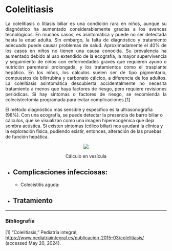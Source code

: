 # Colelitiasis

<p align="justify"> La colelitiasis o litiasis biliar es una condición rara en niños, aunque su diagnóstico ha aumentado considerablemente gracias a los avances tecnológicos. En muchos casos, es asintomática y puede no ser detectada hasta la edad adulta. Sin embargo, la falta de diagnóstico y tratamiento adecuado puede causar problemas de salud. Aproximadamente el 40% de los casos en niños no tienen una causa conocida. Su prevalencia ha aumentado debido al uso extendido de la ecografía, la mayor supervivencia y seguimiento de niños con enfermedades graves que requieren ayuno o nutrición parenteral prolongada, y los tratamientos como el trasplante hepático. En los niños, los cálculos suelen ser de tipo pigmentario, compuestos de bilirrubina y carbonato cálcico, a diferencia de los adultos. La colelitiasis asintomática descubierta accidentalmente no necesita tratamiento a menos que haya factores de riesgo, pero requiere revisiones periódicas. Si hay síntomas o factores de riesgo, se recomienda la colecistectomía programada para evitar complicaciones.[1]
  
El método diagnóstico más sensible y específico es la ultrasonografía (98%). Con una ecografía, se puede detectar la presencia de barro biliar o cálculos, que se visualizan como una imagen hiperecogénica que deja sombra acústica. Si existen síntomas (cólico biliar) nos ayudará la clínica y la exploración física, pudiendo existir, entonces, alteración de las pruebas de función hepática.

<div align="center">
  <img src="https://www.pediatriaintegral.es//wp-content/uploads/2015/xix03/06/fig3.jpeg" />
  <p> Cálculo en vesícula </p>
</div>

- ## Complicaciones infecciosas:
  - Colecistitis aguda:

    

- ## Tratamiento



---
### Bibliografía

[1] “Colelitiasis,” Pediatría integral, https://www.pediatriaintegral.es/publicacion-2015-03/colelitiasis/ (accessed May 20, 2024). 

